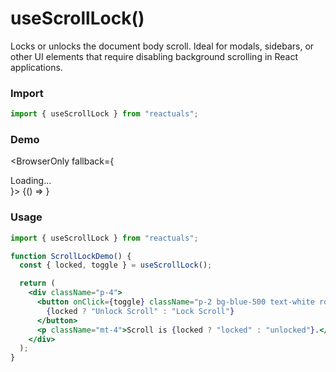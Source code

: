 # useScrollLock()

Locks or unlocks the document body scroll. Ideal for modals, sidebars, or other UI elements that require disabling background scrolling in React applications.

### Import

```jsx
import { useScrollLock } from "reactuals";
```

### Demo


<BrowserOnly fallback={<div>Loading...</div>}>
  {() => <UseScrollLockExample />}
</BrowserOnly>

### Usage

```jsx
import { useScrollLock } from "reactuals";

function ScrollLockDemo() {
  const { locked, toggle } = useScrollLock();

  return (
    <div className="p-4">
      <button onClick={toggle} className="p-2 bg-blue-500 text-white rounded">
        {locked ? "Unlock Scroll" : "Lock Scroll"}
      </button>
      <p className="mt-4">Scroll is {locked ? "locked" : "unlocked"}.</p>
    </div>
  );
}
```
